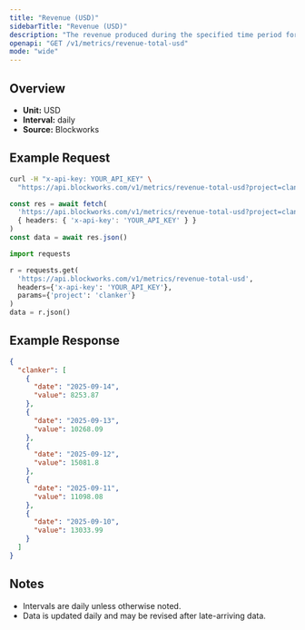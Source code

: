 ```yaml
---
title: "Revenue (USD)"
sidebarTitle: "Revenue (USD)"
description: "The revenue produced during the specified time period for given project."
openapi: "GET /v1/metrics/revenue-total-usd"
mode: "wide"
---
```


## Overview

- **Unit:** USD
- **Interval:** daily
- **Source:** Blockworks

## Example Request

<CodeGroup>

```bash cURL
curl -H "x-api-key: YOUR_API_KEY" \
  "https://api.blockworks.com/v1/metrics/revenue-total-usd?project=clanker"
```

```typescript TypeScript
const res = await fetch(
  'https://api.blockworks.com/v1/metrics/revenue-total-usd?project=clanker',
  { headers: { 'x-api-key': 'YOUR_API_KEY' } }
)
const data = await res.json()
```

```python Python
import requests

r = requests.get(
  'https://api.blockworks.com/v1/metrics/revenue-total-usd',
  headers={'x-api-key': 'YOUR_API_KEY'},
  params={'project': 'clanker'}
)
data = r.json()
```

</CodeGroup>

## Example Response

```json
{
  "clanker": [
    {
      "date": "2025-09-14",
      "value": 8253.87
    },
    {
      "date": "2025-09-13",
      "value": 10268.09
    },
    {
      "date": "2025-09-12",
      "value": 15081.8
    },
    {
      "date": "2025-09-11",
      "value": 11098.08
    },
    {
      "date": "2025-09-10",
      "value": 13033.99
    }
  ]
}
```

## Notes
- Intervals are daily unless otherwise noted.
- Data is updated daily and may be revised after late-arriving data.